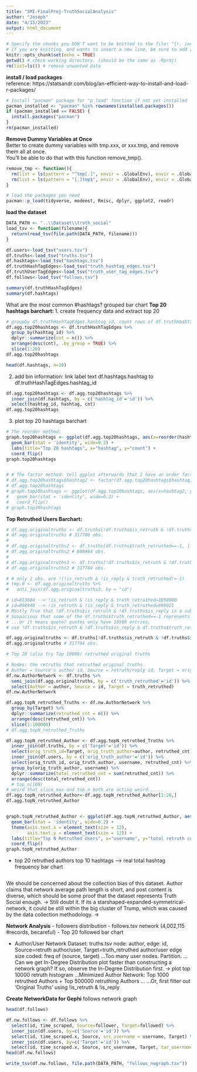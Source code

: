```yaml
---
title: "SMI-FinalProj-TruthSocialAnalysis"
author: "Joseph"
date: "4/15/2023"
output: html_document
---
```


```r
# Specify the chunks you DON'T want to be knitted to the file: "{r, include=FALSE}"
# If you are knitting, and wants to insert a new line, be sure to add 2 whitespaces at the end in the text.  
knitr::opts_chunk$set(echo = TRUE)
getwd() # check working directory. (should be the same as .Rproj)
rm(list=ls()) # remove unwanted data
```

**install / load packages**  
reference: https://statsandr.com/blog/an-efficient-way-to-install-and-load-r-packages/
```r
# Install "pacman" package for "p_load" function if not yet installed
pacman_installed <- "pacman" %in% rownames(installed.packages())
if (pacman_installed == FALSE) {
  install.packages("pacman")
}
rm(pacman_installed)
```

**Remove Dummy Variables at Once**  
Better to create dummy variables with tmp.xxx, or xxx.tmp, and remove them all at once.  
You'll be able to do that with this function remove_tmp().  
```r
remove_tmp <- function(){
  rm(list = ls(pattern = "^tmp[.]", envir = .GlobalEnv), envir = .GlobalEnv)
  rm(list = ls(pattern = "[.]tmp$", envir = .GlobalEnv), envir = .GlobalEnv)
}
```

```r
# load the packages you need
pacman::p_load(tidyverse, modeest, Rmisc, dplyr, ggplot2, readr)
```

**load the dataset**
```r
DATA_PATH <- "..\\Dataset\\truth_social"
load_tsv <- function(filename){
  return(read_tsv(file.path(DATA_PATH, filename)))
}
```

```r
df.users<-load_tsv("users.tsv")
df.truths<-load_tsv("truths.tsv")
df.hashtags<-load_tsv("hashtags.tsv")
df.truthHashTagEdges<-load_tsv("truth_hashtag_edges.tsv")
df.truthUserTagEdges<-load_tsv("truth_user_tag_edges.tsv")
df.follows<-load_tsv("follows.tsv")
```

```r
summary(df.truthHashTagEdges)
summary(df.hashtags)
```

What are the most common #hashtags? grouped bar chart
**Top 20 hashtags barchart: **
1. create frequency data and extract top 20
```r
# groupby df.truthHashTagEdges.hashtag_id, count rows of df.truthHashTagEdges, get top20 counts hashtag_id, count
df.agg.top20hashtags <- df.truthHashTagEdges %>%
  group_by(hashtag_id) %>%
  dplyr::summarize(cnt = n()) %>%
  arrange(desc(cnt), .by_group = TRUE) %>%
  slice(1:20)
df.agg.top20hashtags
```

```r
head(df.hashtags, n=10)
```

2. add bin information: link label text df.hashtags.hashtag to df.truthHashTagEdges.hashtag_id
```r
df.agg.top20hashtags <- df.agg.top20hashtags %>%
  inner_join(df.hashtags, by = c('hashtag_id'='id')) %>%
  select(hashtag_id, hashtag, cnt)
df.agg.top20hashtags
```

3. plot top 20 hashtags barchart
```r
# The reorder method: 
graph.top20hashtags <- ggplot(df.agg.top20hashtags, aes(x=reorder(hashtag, +cnt), y=cnt)) +
  geom_bar(stat = 'identity', wide=0.2) +
  labs(title="Top 20 hashtags", x="hashtag", y="count") +
  coord_flip()
graph.top20hashtags


# # The factor method: tell ggplot afterwards that I have an order factor already
# df.agg.top20hashtags$hashtag2 <- factor(df.agg.top20hashtags$hashtag, levels = df.agg.top20hashtags$hashtag[order(df.agg.top20hashtags$cnt, decreasing = FALSE)])
# df.agg.top20hashtags
# graph.top20hashtags <- ggplot(df.agg.top20hashtags, aes(x=hashtag2, y=cnt)) +
#   geom_bar(stat = 'identity', wide=0.2) +
#   coord_flip()
# graph.top20hashtags
```


**Top Retruthed Users Barchart: **
```r
# df.agg.originaltruths <- df.truths[!df.truths$is_retruth & !df.truths$is_reply, ]
# df.agg.originaltruths # 317706 obs.
# 
# df.agg.originaltruths2 <- df.truths[df.truths$truth_retruthed==-1, ]
# df.agg.originaltruths2 # 600864 obs.
# 
# df.agg.originaltruths3 <- df.truths[!df.truths$is_retruth & !df.truths$is_reply & df.truths$truth_retruthed==-1, ]
# df.agg.originaltruths3 # 317704 obs.

# # only 2 obs. are !(!is_retruth & !is_reply & truth_retruthed!=-1)
# tmp.0 <- df.agg.originaltruths %>%
#   anti_join(df.agg.originaltruths3, by = "id")

# id=813604 --> !is_retruth & !is_reply & truth_retruthed=1058980
# id=898948 --> !is_retruth & !is_reply & truth_retruthed=896021
# Mostly True that !df.truths$is_retruth & !df.truths$is_reply is a subset of df.truths$truth_retruthed==-1
# Suspicious that some of the df.truths$truth_retruthed==-1 represents missing data. 
# ...or it means quote? quotes only have 10508 entries.
# use !df.truths$is_retruth & !df.truths$is_reply & df.truths$truth_retruthed==-1 as Original Truth. 

df.agg.originaltruths <- df.truths[!df.truths$is_retruth & !df.truths$is_reply & df.truths$truth_retruthed==-1, ]
df.agg.originaltruths # 317704 obs.

# Top 20 (also try Top 10000) retruthed original truths

# Nodes: the retruths that retruthed original_truths
# Author = Source's author id, Source = retruth/reply id, Target = original truth id
df.nw.AuthorNetwork <- df.truths %>%
  semi_join(df.agg.originaltruths, by = c('truth_retruthed'='id')) %>%
  select(Author = author, Source = id, Target = truth_retruthed)
df.nw.AuthorNetwork

df.agg.topN_retruthed_Truths <- df.nw.AuthorNetwork %>%
  group_by(Target) %>%
  dplyr::summarize(retruthed_cnt = n()) %>%
  arrange(desc(retruthed_cnt)) %>%
  slice(1:100000)
# df.agg.topN_retruthed_Truths

df.agg.topN_retruthed_Author <- df.agg.topN_retruthed_Truths %>%
  inner_join(df.truths, by = c('Target'='id')) %>%
  select(orig_truth_id=Target, orig_truth_author=author, retruthed_cnt) %>%
  inner_join(df.users, by = c('orig_truth_author'='id')) %>%
  select(orig_truth_id, orig_truth_author, username, retruthed_cnt) %>%
  group_by(orig_truth_author, username) %>%
  dplyr::summarize(total_retruthed_cnt = sum(retruthed_cnt)) %>%
  arrange(desc(total_retruthed_cnt))
  # top_n(100)
# weird that slice_max and top_n both are acting weird......
df.agg.topN_retruthed_Author<-df.agg.topN_retruthed_Author[1:20,]
df.agg.topN_retruthed_Author


graph.topN_retruthed_Author <- ggplot(df.agg.topN_retruthed_Author, aes(x=reorder(username, +total_retruthed_cnt), y=total_retruthed_cnt)) +
  geom_bar(stat = 'identity', wide=0.2) +
  theme(axis.text.x = element_text(size = 12),
        axis.text.y = element_text(size = 12)) +
  labs(title="Top N Retruthed Users", x="username", y="total retruth count") +
  coord_flip()
graph.topN_retruthed_Author


```


- top 20 retruthed authors top 10 hashtags --> real total hashtag frequency bar chart
```r

```


We should be concerned about the collection bias of this dataset. 
Author claims that network average path length is short, and post content is diverse, which should be some proof that the dataset represents Truth Social enough. 
-> Still doubt it. If its a starshaped-expanded-symmetrical-network, it could be still within the big cluster of Trump, which was caused by the data collection methodology. 
-> 







**Network Analysis**
- followers distribution
- follows.tsv network (4,002,115 #records, becareful)
- Top 20 followed bar chart

- Author/User Network
  Dataset: truths.tsv
  node: author, edge: id, Source=retruth author/user, Target=truth_retruthed author/user
  edge size coded: freq of (source, target)
  ...Too many user nodes. Partition. 
  ...Can we get In-Degree Distribution plot faster than constructing a network graph? If so, observe the In-Degree Distribution first. 
    -> plot top 10000 retruth histogram
  ...Minimized Author Network: Top 1000 retruthed Authors + Top 500000 retruthing Authors
  ...
  ...Or, first filter out 'Original Truths' using !is_retruth & !is_reply
  

**Create NetworkData for Gephi**
follows network graph
```r
head(df.follows)
```

```r
df.nw.follows <- df.follows %>%
  select(id, time_scraped, Source=follower, Target=followed) %>%
  inner_join(df.users, by=c('Source'='id')) %>%
  select(id, time_scraped.x, Source, src_username = username, Target) %>%
  inner_join(df.users, by=c('Target'='id')) %>%
  select(id, time_scraped.x, Source, src_username, Target, tar_username = username)
head(df.nw.follows)

write_tsv(df.nw.follows, file.path(DATA_PATH, "follows_nwgraph.tsv"))
```



























